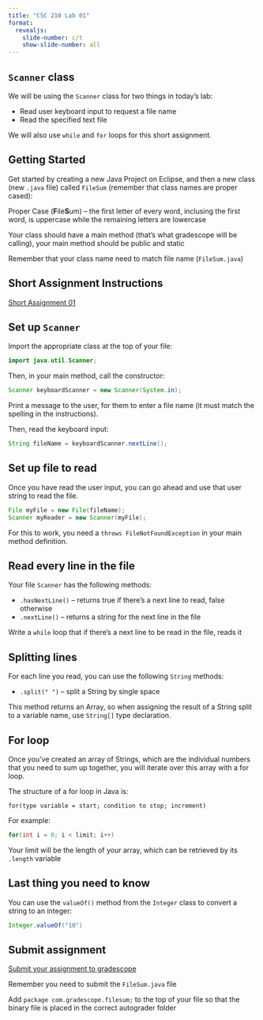 ```yaml
---
title: "CSC 210 Lab 01"
format:
  revealjs:
    slide-number: c/t
    show-slide-number: all
---
```


## `Scanner` class

We will be using the `Scanner` class for two things in today's lab:

* Read user keyboard input to request a file name
* Read the specified text file

We will also use `while` and `for` loops for this short assignment.

## Getting Started

Get started by creating a new Java Project on Eclipse, and then a new class 
(new `.java` file) called `FileSum` (remember
that class names are proper cased):

Proper Case (**F**ile**S**um) -- the first letter of every word, inclusing the first word, is uppercase while the remaining letters are lowercase

Your class should have a main method (that's what gradescope will be calling), 
your main method should be public and static

Remember that your class name need to match file name (`FileSum.java`)

## Short Assignment Instructions

[Short Assignment 01](short-assignment-01.html)


## Set up `Scanner`

Import the appropriate class at the top of your file:

```java
import java.util.Scanner;
```

Then, in your main method, call the constructor:

```java
Scanner keyboardScanner = new Scanner(System.in);
```

Print a message to the user, for them to enter a file name (it must match the
spelling in the instructions).

Then, read the keyboard input:

```java
String fileName = keyboardScanner.nextLine();
```

## Set up file to read

Once you have read the user input, you can go ahead and use that user string
to read the file.

```java
File myFile = new File(fileName);
Scanner myReader = new Scanner(myFile);
```

For this to work, you need a `throws FileNotFoundException` in your main method
definition.

## Read every line in the file

Your file `Scanner` has the following methods:

* `.hasNextLine()` -- returns true if there's a next line to read, false otherwise
* `.nextLine()` -- returns a string for the next line in the file

Write a `while` loop that if there's a next line to be read in the file, reads it

## Splitting lines

For each line you read, you can use the following `String` methods:


* `.split(" ")` -- split a String by single space

This method returns an Array, so when assigning the result of a String split
to a variable name, use `String[]` type declaration.

## For loop

Once you've created an array of Strings, which are the individual numbers
that you need to sum up together, you will iterate over this array with a for
loop.

The structure of a for loop in Java is:

`for(type variable = start; condition to stop; increment)`

For example:

```java
for(int i = 0; i < limit; i++)
```

Your limit will be the length of your array, which can be retrieved by
its `.length` variable

## Last thing you need to know

You can use the `valueOf()` method from the `Integer` class to convert a
string to an integer:

```java
Integer.valueOf("10")
```

## Submit assignment

[Submit your assignment to gradescope](https://www.gradescope.com/courses/839822/assignments/4852350)

Remember you need to submit the `FileSum.java` file

Add `package com.gradescope.filesum;` to the top of your file so that the 
binary file is placed in the correct autograder folder
